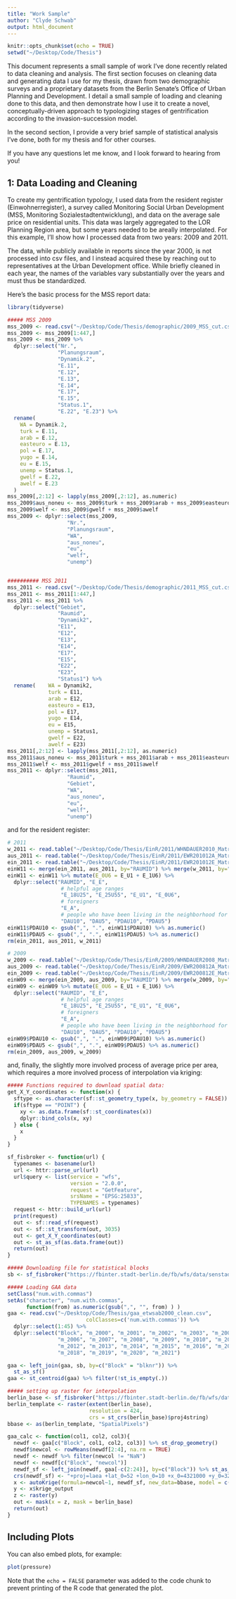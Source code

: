 ```yaml
---
title: "Work Sample"
author: "Clyde Schwab"
output: html_document
---
```


```r
knitr::opts_chunk$set(echo = TRUE)
setwd("~/Desktop/Code/Thesis")
```

This document represents a small sample of work I've done recently related to data cleaning and analysis. The first section focuses on cleaning data and generating data I use for my thesis, drawn from two demographic surveys and a proprietary datasets from the Berlin Senate's Office of Urban Planning and Development. I detail a small sample of loading and cleaning done to this data, and then demonstrate how I use it to create a novel, conceptually-driven approach to typologizing stages of gentrification according to the invasion-succession model. 

In the second section, I provide a very brief sample of statistical analysis I've done, both for my thesis and for other courses. 

If you have any questions let me know, and I look forward to hearing from you! 

## 1: Data Loading and Cleaning

To create my gentrification typology, I used data from the resident register (Einwohnerregister), a survey called Monitoring Social Urban Development (MSS, Monitoring Sozialestadtentwicklung), and data on the average sale price on residential units. This data was largely aggregated to the LOR Planning Region area, but some years needed to be areally interpolated. For this example, I'll show how I processed data from two years: 2009 and 2011.

The data, while publicly available in reports since the year 2000, is not processed into csv files, and I instead acquired these by reaching out to representatives at the Urban Development office. While briefly cleaned in each year, the names of the variables vary substantially over the years and must thus be standardized. 

Here's the basic process for the MSS report data: 
```r
library(tidyverse)

##### MSS 2009
mss_2009 <- read.csv("~/Desktop/Code/Thesis/demographic/2009_MSS_cut.csv")
mss_2009 <- mss_2009[1:447,]
mss_2009 <- mss_2009 %>% 
  dplyr::select("Nr.",
                "Planungsraum",
                "Dynamik.2",
                "E.11",
                "E.12",
                "E.13",
                "E.14",
                "E.17",
                "E.15",
                "Status.1",
                "E.22", "E.23") %>% 
  rename(
    WA = Dynamik.2,
    turk = E.11,
    arab = E.12,
    easteuro = E.13,
    pol = E.17,
    yugo = E.14,
    eu = E.15,
    unemp = Status.1,
    gwelf = E.22,
    awelf = E.23
  )
mss_2009[,2:12] <- lapply(mss_2009[,2:12], as.numeric)
mss_2009$aus_noneu <- mss_2009$turk + mss_2009$arab + mss_2009$easteuro + mss_2009$pol + mss_2009$yugo
mss_2009$welf <- mss_2009$gwelf + mss_2009$awelf
mss_2009 <- dplyr::select(mss_2009, 
                   "Nr.",
                   "Planungsraum",
                   "WA",
                   "aus_noneu",
                   "eu",
                   "welf",
                   "unemp")


########## MSS 2011
mss_2011 <- read.csv("~/Desktop/Code/Thesis/demographic/2011_MSS_cut.csv")
mss_2011 <- mss_2011[1:447,]
mss_2011 <- mss_2011 %>% 
  dplyr::select("Gebiet",
                "Raumid",
                "Dynamik2",
                "E11",
                "E12",
                "E13",
                "E14",
                "E17",
                "E15",
                "E22",
                "E23",
                "Status1") %>%
  rename(    WA = Dynamik2,
             turk = E11,
             arab = E12,
             easteuro = E13,
             pol = E17,
             yugo = E14,
             eu = E15,
             unemp = Status1,
             gwelf = E22,
             awelf = E23)
mss_2011[,2:12] <- lapply(mss_2011[,2:12], as.numeric)
mss_2011$aus_noneu <- mss_2011$turk + mss_2011$arab + mss_2011$easteuro + mss_2011$pol + mss_2011$yugo
mss_2011$welf <- mss_2011$gwelf + mss_2011$awelf
mss_2011 <- dplyr::select(mss_2011, 
                   "Raumid",
                   "Gebiet",
                   "WA",
                   "aus_noneu",
                   "eu",
                   "welf",
                   "unemp")
```

and for the resident register: 

```r
# 2011
w_2011 <- read.table("~/Desktop/Code/Thesis/EinR/2011/WHNDAUER2010_Matrix.csv", header=TRUE, sep = ";")
aus_2011 <- read.table("~/Desktop/Code/Thesis/EinR/2011/EWR201012A_Matrix.csv", header=TRUE, sep = ";")
ein_2011 <- read.table("~/Desktop/Code/Thesis/EinR/2011/EWR201012E_Matrix.csv", header=TRUE, sep = ";")
einW11 <- merge(ein_2011, aus_2011, by="RAUMID") %>% merge(w_2011, by="RAUMID")
einW11 <- einW11 %>% mutate(E_0U6 = E_U1 + E_1U6) %>%
  dplyr::select("RAUMID", "E_E", 
                 # helpful age ranges
                 "E_18U25", "E_25U55", "E_U1", "E_0U6",
                 # foreigners 
                 "E_A", 
                 # people who have been living in the neighborhood for 5-10 years
                 "DAU10", "DAU5", "PDAU10", "PDAU5")
einW11$PDAU10 <- gsub(",", ".", einW11$PDAU10) %>% as.numeric()
einW11$PDAU5 <- gsub(",", ".", einW11$PDAU5) %>% as.numeric()
rm(ein_2011, aus_2011, w_2011)

# 2009
w_2009 <- read.table("~/Desktop/Code/Thesis/EinR/2009/WHNDAUER2008_Matrix.csv", header=TRUE, sep = ";")
aus_2009 <- read.table("~/Desktop/Code/Thesis/EinR/2009/EWR200812A_Matrix.csv", header=TRUE, sep = ";")
ein_2009 <- read.table("~/Desktop/Code/Thesis/EinR/2009/EWR200812E_Matrix.csv", header=TRUE, sep = ";")
einW09 <- merge(ein_2009, aus_2009, by="RAUMID") %>% merge(w_2009, by="RAUMID")
einW09 <- einW09 %>% mutate(E_0U6 = E_U1 + E_1U6) %>%
  dplyr::select("RAUMID", "E_E", 
                 # helpful age ranges
                 "E_18U25", "E_25U55", "E_U1", "E_0U6",
                 # foreigners 
                 "E_A", 
                 # people who have been living in the neighborhood for 5-10 years
                 "DAU10", "DAU5", "PDAU10", "PDAU5")
einW09$PDAU10 <- gsub(",", ".", einW09$PDAU10) %>% as.numeric()
einW09$PDAU5 <- gsub(",", ".", einW09$PDAU5) %>% as.numeric()
rm(ein_2009, aus_2009, w_2009)
```

and, finally, the slightly more involved process of average price per area, which requires a more involved process of interpolation via kriging: 

```r
##### Functions required to download spatial data: 
get_X_Y_coordinates <- function(x) {
  sftype <- as.character(sf::st_geometry_type(x, by_geometry = FALSE))
  if(sftype == "POINT") {
    xy <- as.data.frame(sf::st_coordinates(x))
    dplyr::bind_cols(x, xy)
  } else {
    x
  }
}

sf_fisbroker <- function(url) {
  typenames <- basename(url)
  url <- httr::parse_url(url)
  url$query <- list(service = "wfs",
                    version = "2.0.0",
                    request = "GetFeature",
                    srsName = "EPSG:25833",
                    TYPENAMES = typenames)
  request <- httr::build_url(url)
  print(request)
  out <- sf::read_sf(request)
  out <- sf::st_transform(out, 3035)
  out <- get_X_Y_coordinates(out)
  out <- st_as_sf(as.data.frame(out))
  return(out)
}

##### Downloading file for statistical blocks
sb <- sf_fisbroker("https://fbinter.stadt-berlin.de/fb/wfs/data/senstadt/s_rbs_bloecke")

##### Loading GAA data
setClass("num.with.commas")
setAs("character", "num.with.commas", 
      function(from) as.numeric(gsub(",", "", from) ) )
gaa <- read.csv("~/Desktop/Code/Thesis/gaa_etwsab2000_clean.csv", 
                         colClasses=c('num.with.commas')) %>% 
  dplyr::select(1:45) %>% 
  dplyr::select("Block", "m_2000", "m_2001", "m_2002", "m_2003", "m_2004", "m_2005", 
                "m_2006", "m_2007", "m_2008", "m_2009", "m_2010", "m_2011",
                "m_2012", "m_2013", "m_2014", "m_2015", "m_2016", "m_2017", 
                "m_2018", "m_2019", "m_2020", "m_2021") 

gaa <- left_join(gaa, sb, by=c("Block" = "blknr")) %>% 
  st_as_sf() 
gaa <- st_centroid(gaa) %>% filter(!st_is_empty(.))

##### setting up raster for interpolation 
berlin_base <- sf_fisbroker("https://fbinter.stadt-berlin.de/fb/wfs/data/senstadt/s_lor_plan") %>% st_union()
berlin_template <- raster(extent(berlin_base), 
                          resolution = 424, 
                          crs = st_crs(berlin_base)$proj4string)
bbase <- as(berlin_template, "SpatialPixels")

gaa_calc <- function(col1, col2, col3){
  newdf <- gaa[c("Block", col1, col2, col3)] %>% st_drop_geometry()
  newdf$newcol <- rowMeans(newdf[2:4], na.rm = TRUE)
  newdf <- newdf %>% filter(newcol != "NaN")
  newdf <- newdf[c("Block", "newcol")]
  newdf_sf <- left_join(newdf, gaa[-c(2:24)], by=c("Block")) %>% st_as_sf() %>% as_Spatial()
  crs(newdf_sf) <- "+proj=laea +lat_0=52 +lon_0=10 +x_0=4321000 +y_0=3210000 +ellps=GRS80 +units=m +no_defs"
  x <- autoKrige(formula=newcol~1, newdf_sf, new_data=bbase, model = c("Sph", "Exp", "Gau", "Ste", "Nug"))
  y <- x$krige_output
  z <- raster(y)
  out <- mask(x = z, mask = berlin_base)
  return(out)
}
```

## Including Plots

You can also embed plots, for example:

```r
plot(pressure)
```

Note that the `echo = FALSE` parameter was added to the code chunk to prevent printing of the R code that generated the plot.
